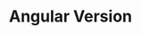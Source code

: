 ---
id: "q_angular_easy_020"
questionType: "MULTIPLE_CHOICE"
title: "Angular Version"
description: "Which command shows the current Angular version?"
difficulty: "EASY"
category: "Angular"
options:
  - "ng version"
  - "ng info"
  - "ng status"
  - "ng check"
correctAnswer: 0
---